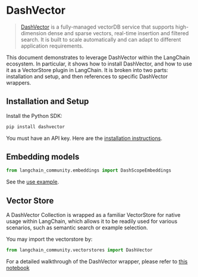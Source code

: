 # DashVector

> [DashVector](https://help.aliyun.com/document_detail/2510225.html) is a fully-managed vectorDB service that supports high-dimension dense and sparse vectors, real-time insertion and filtered search. It is built to scale automatically and can adapt to different application requirements.

This document demonstrates to leverage DashVector within the LangChain ecosystem. In particular, it shows how to install DashVector, and how to use it as a VectorStore plugin in LangChain.
It is broken into two parts: installation and setup, and then references to specific DashVector wrappers.

## Installation and Setup


Install the Python SDK:

```bash
pip install dashvector
```

You must have an API key. Here are the [installation instructions](https://help.aliyun.com/document_detail/2510223.html).


## Embedding models

```python
from langchain_community.embeddings import DashScopeEmbeddings
```

See the [use example](/oss/integrations/vectorstores/dashvector).


## Vector Store

A DashVector Collection is wrapped as a familiar VectorStore for native usage within LangChain,
which allows it to be readily used for various scenarios, such as semantic search or example selection.

You may import the vectorstore by:
```python
from langchain_community.vectorstores import DashVector
```

For a detailed walkthrough of the DashVector wrapper, please refer to [this notebook](/oss/integrations/vectorstores/dashvector)
